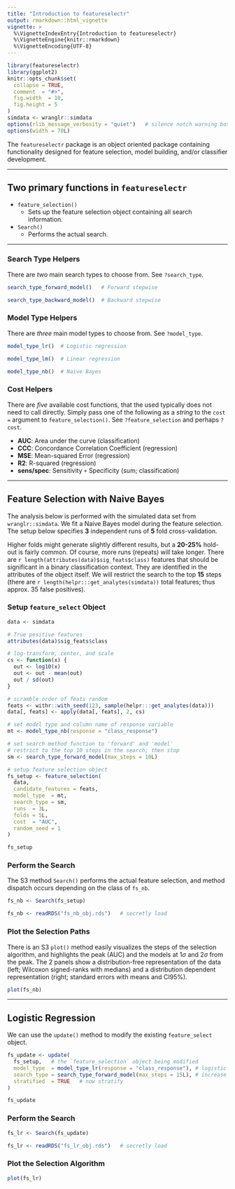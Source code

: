 ```yaml
---
title: "Introduction to featureselectr"
output: rmarkdown::html_vignette
vignette: >
  %\VignetteIndexEntry{Introduction to featureselectr}
  %\VignetteEngine{knitr::rmarkdown}
  %\VignetteEncoding{UTF-8}
---
```


```r
library(featureselectr)
library(ggplot2)
knitr::opts_chunk$set(
  collapse = TRUE,
  comment  = "#>",
  fig.width  = 10,
  fig.height = 5
)
simdata <- wranglr::simdata
options(rlib_message_verbosity = "quiet")   # silence notch warning boxplots
options(width = 70L)
```


The `featureselectr` package is an object oriented package containing
functionality designed for feature selection, model building,
and/or classifier development.


--------------


## Two primary functions in `featureselectr`

* `feature_selection()`
  + Sets up the feature selection object containing all
    search information.
* `Search()`
  + Performs the actual search.


----------------------


### Search Type Helpers

There are *two* main search types to choose from. See `?search_type`.

```r
search_type_forward_model()   # Forward stepwise

search_type_backward_model()  # Backward stepwise
```

### Model Type Helpers

There are *three* main model types to choose from. See `?model_type`.

```r
model_type_lr()  # Logistic regression

model_type_lm()  # Linear regression

model_type_nb()  # Naive Bayes
```

### Cost Helpers

There are *five* available cost functions, that the used typically does not
need to call directly. Simply pass one of the following as a *string* to
the `cost =` argument to `feature_selection()`.
See `?feature_selection` and perhaps `?cost`.

* **AUC**: Area under the curve (classification)
* **CCC**: Concordance Correlation Coefficient (regression)
* **MSE**: Mean-squared Error (regression)
* **R2**: R-squared (regression)
* **sens/spec**: Sensitivity `+` Specificity (sum; classification)



-----------------


## Feature Selection with Naive Bayes

The analysis below is performed with the simulated data set from
`wranglr::simdata`. We fit a Naive Bayes model during the
feature selection. The setup below specifies **3** independent runs
of **5** fold cross-validation.

Higher folds might generate slightly different results, but a **20-25%**
hold-out is fairly common. Of course, more runs (repeats) will take longer.
There are `r length(attributes(data)$sig_feats$class)` features that should
be significant in a binary classification context. They are identified in
the attributes of the object itself. We will restrict the search to the
top **15** steps (there are
`r length(helpr:::get_analytes(simdata))`
total features; thus approx. 35 false positives).


### Setup `feature_select` Object

```r
data <- simdata

# True positive features
attributes(data)$sig_feats$class

# log-transform, center, and scale
cs <- function(x) {
  out <- log10(x)
  out <- out - mean(out)
  out / sd(out)
}

# scramble order of feats random
feats <- withr::with_seed(123, sample(helpr:::get_analytes(data)))
data[, feats] <- apply(data[, feats], 2, cs)

# set model type and column name of response variable
mt <- model_type_nb(response = "class_response")

# set search method function to 'forward' and 'model'
# restrict to the top 10 steps in the search; then stop
sm <- search_type_forward_model(max_steps = 10L)

# setup feature selection object
fs_setup <- feature_selection(
  data,
  candidate_features = feats,
  model_type  = mt,
  search_type = sm,
  runs  = 3L,
  folds = 5L,
  cost  = "AUC",
  random_seed = 1
)

fs_setup
```


### Perform the Search

The S3 method `Search()` performs the actual feature selection,
and method dispatch occurs depending on the class of `fs_nb`.

```r
fs_nb <- Search(fs_setup)
```

```r
fs_nb <- readRDS("fs_nb_obj.rds")   # secretly load
```


### Plot the Selection Paths

There is an S3 `plot()` method easily visualizes the steps of
the selection algorithm, and highlights the peak (AUC) and the
models at $1\sigma$ and $2\sigma$ from the peak.
The 2 panels show a distribution-free representation of the data
(left; Wilcoxon signed-ranks with medians) and a distribution dependent
representation (right; standard errors with means and CI95%).

```r
plot(fs_nb)
```


---------------


## Logistic Regression

We can use the `update()` method to modify the existing
`feature_select` object.

```r
fs_update <- update(
  fs_setup,   # the `feature_selection` object being modified
  model_type  = model_type_lr(response = "class_response"), # logistic reg
  search_type = search_type_forward_model(max_steps = 15L), # increase max steps
  stratified  = TRUE   # now stratify
)

fs_update
```

### Perform the Search

```r
fs_lr <- Search(fs_update)
```

```r
fs_lr <- readRDS("fs_lr_obj.rds")   # secretly load
```

### Plot the Selection Algorithm

```r
plot(fs_lr)
```

